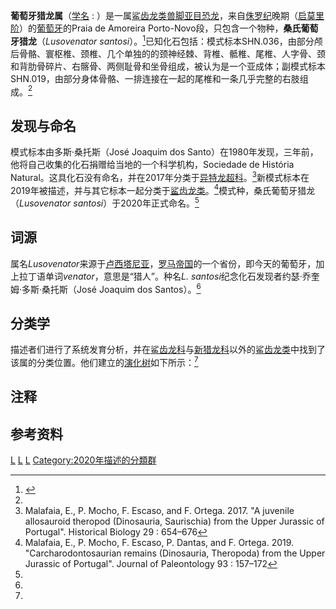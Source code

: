 {{Automatic taxobox
| fossil_range = [[侏罗纪|晚侏罗世]]，<br>{{fossilrange|152}}
| image= Lusovenator.jpg
| image_width = 250px
| image_caption = 骨骼重建图
| taxon = Lusovenator
| authority = Malafaia ''et al.'', 2020
| type_species = '''桑氏葡萄牙猎龙<br>''Lusovenator santosi'''''
| type_species_authority = Malafaia ''et al.'', 2020
}}

'''葡萄牙猎龙属'''（[[学名|学名]] : {{lang|la|''Lusovenator''}}{{NoteTag|1=意为“葡萄牙的猎人”}}）是一属[[鲨齿龙类|鲨齿龙类]][[兽脚亚目|兽脚亚目]][[恐龙|恐龙]]，来自[[侏罗纪|侏罗纪]]晚期（[[启莫里阶|启莫里阶]]）的[[葡萄牙|葡萄牙]]{{link-en|劳尔哈组|Lourinhã Formation}}的Praia de Amoreira Porto-Novo段，只包含一个物种，'''桑氏葡萄牙猎龙'''（''Lusovenator santosi''）。<ref name=Lusovenator>{{Cite journal|author1=Elisabete Malafaia |author2=Pedro Mocho |author3=Fernando Escaso |author4=Francisco Ortega |year=2020 |title=A new carcharodontosaurian theropod from the Lusitanian Basin: evidence of allosauroid sympatry in the European Late Jurassic |journal=Journal of Vertebrate Paleontology |volume=Online edition |pages=e1768106 |doi=10.1080/02724634.2020.1768106 }}</ref>已知化石包括：模式标本SHN.036，由部分颅后骨骼、寰枢椎、颈椎、几个单独的的颈神经棘、背椎、骶椎、尾椎、人字骨、颈和背肋骨碎片、右髂骨、两侧耻骨和坐骨组成，被认为是一个亚成体；副模式标本SHN.019，由部分身体骨骼、一排连接在一起的尾椎和一条几乎完整的右肢组成。<ref name=Lusovenator></ref>

== 发现与命名 ==
模式标本由多斯·桑托斯（José Joaquim dos Santo）在1980年发现，三年前，他将自己收集的化石捐赠给当地的一个科学机构，Sociedade de História Natural。这具化石没有命名，并在2017年分类于[[异特龙超科|异特龙超科]]。<ref>Malafaia, E., P. Mocho, F. Escaso, and F. Ortega. 2017. "A juvenile allosauroid theropod (Dinosauria, Saurischia) from the Upper Jurassic of Portugal". Historical Biology 29 : 654–676</ref>新模式标本在2019年被描述，并与其它标本一起分类于[[鲨齿龙类|鲨齿龙类]]。<ref>Malafaia, E., P. Mocho, F. Escaso, P. Dantas, and F. Ortega. 2019. "Carcharodontosaurian remains (Dinosauria, Theropoda) from the Upper Jurassic of Portugal". Journal of Paleontology 93 : 157–172</ref>模式种，桑氏葡萄牙猎龙（''Lusovenator santosi''）于2020年正式命名。<ref name=Lusovenator></ref>

== 词源 ==
属名''Lusovenator''来源于[[卢西塔尼亚|卢西塔尼亚]]，[[罗马帝国|罗马帝国]]的一个省份，即今天的葡萄牙，加上拉丁语单词''venator''，意思是“猎人”。种名''L. santosi''纪念化石发现者约瑟·乔奎姆·多斯·桑托斯（José Joaquim dos Santos）。<ref name=Lusovenator/>

== 分类学 ==
描述者们进行了系统发育分析，并在[[鲨齿龙科|鲨齿龙科]]与[[新猎龙科|新猎龙科]]以外的[[鲨齿龙类|鲨齿龙类]]中找到了该属的分类位置。他们建立的[[演化树|演化树]]如下所示：<ref name=Lusovenator/>

{{clade| style=font-size: 100%; line-height:100%
|label1=[[异特龙超科|异特龙超科]] Allosauroidea
|1={{clade
 |1=[[中棘龙科|中棘龙科]] Metriacanthosauridae
 |label2=[[异特龙类|异特龙类]] Allosauria
 |2={{clade
  |1=[[异特龙科|异特龙科]] Allosauridae
  |label2=[[鲨齿龙类|鲨齿龙类]] Carcharodontosauria
  |2={{clade
   |1='''葡萄牙猎龙属 ''Lusovenator'''''
   |2=[[旧鲨齿龙属|旧鲨齿龙属]] ''Veterupristisaurus''
   |3=[[西雅茨龙属|西雅茨龙属]] ''Siats''
   |4={{clade
    |1=[[鲨齿龙科|鲨齿龙科]] Carcharodontosauridae
    |2=[[新猎龙科|新猎龙科]] Neovenatoridae

 
}} }} }} }} }}
==注释==
{{NoteFoot}}
==参考资料==
{{reflist}}
{{獸腳亞目|A.}}
{{Taxonbar|from=Q97404313}}
[[Category:侏羅紀恐龍|L]]
[[Category:歐洲恐龍|L]]
[[Category:鯊齒龍科|L]]
[[Category:2020年描述的分類群|Category:2020年描述的分類群]]